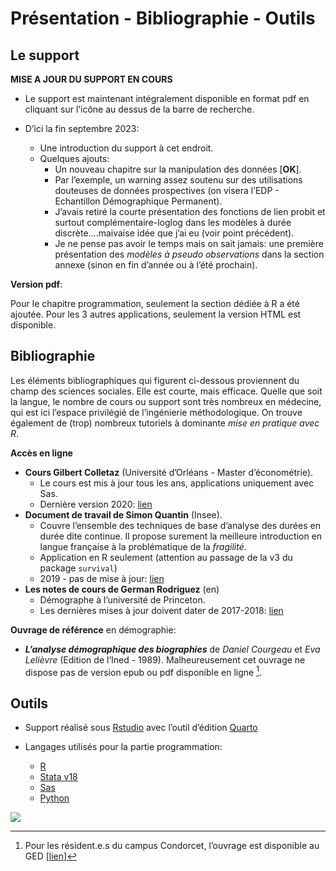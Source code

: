 

# **Présentation - Bibliographie - Outils**

## Le support {-} 

**MISE A JOUR DU SUPPORT EN COURS**

- Le support est maintenant intégralement disponible en format pdf en cliquant sur l'icône au dessus de la barre de recherche.

- D'ici la fin septembre 2023: 
  - Une introduction du support à cet endroit. 
  - Quelques ajouts:  
    * Un nouveau chapitre sur la manipulation des données [**OK**]. 
    * Par l'exemple, un  warning assez soutenu sur des utilisations douteuses de données prospectives (on visera l'EDP - Echantillon Démographique Permanent).
    * J'avais retiré la courte présentation des fonctions de lien probit et surtout complémentaire-loglog dans les modèles à durée discrète....maivaise idée que j'ai eu (voir point précédent). 
    * Je ne pense pas avoir le temps mais on sait jamais: une première présentation des *modèles à pseudo observations* dans la section annexe (sinon en fin d'année ou à l'été prochain).


**Version pdf**: 

Pour le chapitre programmation, seulement la section dédiée à R a été ajoutée. Pour les 3 autres applications, seulement la version HTML est disponible.


## Bibliographie {-}

Les éléments bibliographiques qui figurent ci-dessous proviennent du champ des sciences sociales. Elle est courte, mais efficace. Quelle que soit la langue, le nombre de cours ou support sont très nombreux en médecine, qui est ici l'espace privilégié de l'ingénierie méthodologique. On trouve également de (trop) nombreux tutoriels à dominante *mise en pratique avec R*.  

**Accès en ligne**

* **Cours Gilbert Colletaz** (Université d’Orléans - Master d'économétrie).
  - Le cours est mis à jour tous les ans, applications uniquement avec Sas. 
  - Dernière version 2020: [lien](https://www.master-esa.fr/wp-content/uploads/2021/04/Econometrie-des-donnees-de-survie.pdf)

* **Document de travail de Simon Quantin** (Insee).
  - Couvre l’ensemble des techniques de base d’analyse des durées en durée dite continue. Il propose surement la meilleure introduction en langue française à la problématique de la *fragilité*. 
  - Application en R seulement (attention au passage de la v3 du package `survival`)
  - 2019 - pas de mise à jour: [lien](https://www.insee.fr/fr/statistiques/3695681)

* **Les notes de cours de German Rodriguez** (en)
  - Démographe à l'université de Princeton. 
  - Les dernières mises à jour doivent dater de 2017-2018: [lien](https://grodri.github.io/glms/notes/c7.pdf)

**Ouvrage de référence** en démographie:

* ***L'analyse démographique des biographies*** de *Daniel Courgeau* et *Eva Lelièvre* (Edition de l'Ined - 1989). Malheureusement cet ouvrage ne dispose pas de version epub ou pdf disponible en ligne ^[Pour les résident.e.s du campus Condorcet, l'ouvrage est disponible au GED [[lien](https://campus-condorcet.primo.exlibrisgroup.com/discovery/fulldisplay?docid=alma991006553559705786&context=L&vid=33CCP_INST:CCP&lang=fr&search_scope=ALL&adaptor=Local%20Search%20Engine&tab=ALL&query=any,contains,courgeau%20leli%C3%A8vre&offset=0)]].  



## Outils {-}

* Support réalisé sous [Rstudio](https://posit.co/) avec l'outil d'édition [Quarto](https://quarto.org/)  

* Langages utilisés pour la partie programmation: 

  - [R](https://www.r-project.org/) 
  - [Stata v18](https://www.stata.com/) 
  - [Sas](https://www.sas.com/fr_fr/home.html) 
  - [Python](https://www.python.org/) 
  
  
![](noai.png){fig-align="center"}
  

